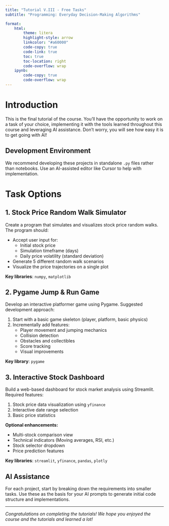 ```yaml
---
title: "Tutorial V.III - Free Tasks"
subtitle: "Programming: Everyday Decision-Making Algorithms"

format:
    html:
        theme: litera
        highlight-style: arrow
        linkcolor: "#a60000"
        code-copy: true
        code-link: true
        toc: true
        toc-location: right
        code-overflow: wrap
    ipynb:
        code-copy: true
        code-overflow: wrap
---
```


# Introduction

This is the final tutorial of the course. You'll have the opportunity to work on a task of your choice, implementing it with the tools learned throughout this course and leveraging AI assistance. Don't worry, you will see how easy it is to get going with AI!

::: {.callout-tip}
## Development Environment
We recommend developing these projects in standalone `.py` files rather than notebooks. Use an AI-assisted editor like Cursor to help with implementation.
:::

# Task Options

## 1. Stock Price Random Walk Simulator

Create a program that simulates and visualizes stock price random walks. The program should:

- Accept user input for:
  - Initial stock price
  - Simulation timeframe (days)
  - Daily price volatility (standard deviation)
- Generate 5 different random walk scenarios
- Visualize the price trajectories on a single plot

**Key libraries**: `numpy`, `matplotlib`

## 2. Pygame Jump & Run Game

Develop an interactive platformer game using Pygame. Suggested development approach:

1. Start with a basic game skeleton (player, platform, basic physics)
2. Incrementally add features:
   - Player movement and jumping mechanics
   - Collision detection
   - Obstacles and collectibles
   - Score tracking
   - Visual improvements

**Key library**: `pygame`

## 3. Interactive Stock Dashboard

Build a web-based dashboard for stock market analysis using Streamlit. Required features:

1. Stock price data visualization using `yfinance`
2. Interactive date range selection
3. Basic price statistics

**Optional enhancements:**

- Multi-stock comparison view
- Technical indicators (Moving averages, RSI, etc.)
- Stock selector dropdown
- Price prediction features

**Key libraries**: `streamlit`, `yfinance`, `pandas`, `plotly`

::: {.callout-note}
## AI Assistance
For each project, start by breaking down the requirements into smaller tasks. Use these as the basis for your AI prompts to generate initial code structure and implementations.
:::

---

*Congratulations on completing the tutorials! We hope you enjoyed the course and the tutorials and learned a lot!*